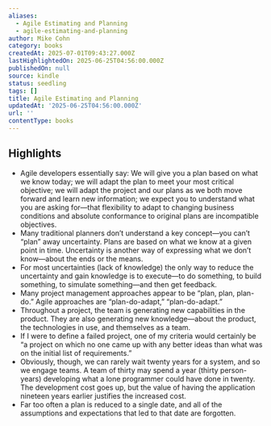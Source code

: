 ```yaml
---
aliases:
  - Agile Estimating and Planning
  - agile-estimating-and-planning
author: Mike Cohn
category: books
createdAt: 2025-07-01T09:43:27.000Z
lastHighlightedOn: 2025-06-25T04:56:00.000Z
publishedOn: null
source: kindle
status: seedling
tags: []
title: Agile Estimating and Planning
updatedAt: '2025-06-25T04:56:00.000Z'
url: ''
contentType: books
---
```

## Highlights

- Agile developers essentially say: We will give you a plan based on what we know today; we will adapt the plan to meet your most critical objective; we will adapt the project and our plans as we both move forward and learn new information; we expect you to understand what you are asking for—that flexibility to adapt to changing business conditions and absolute conformance to original plans are incompatible objectives.
- Many traditional planners don’t understand a key concept—you can’t “plan” away uncertainty. Plans are based on what we know at a given point in time. Uncertainty is another way of expressing what we don’t know—about the ends or the means.
- For most uncertainties (lack of knowledge) the only way to reduce the uncertainty and gain knowledge is to execute—to do something, to build something, to simulate something—and then get feedback.
- Many project management approaches appear to be “plan, plan, plan-do.” Agile approaches are “plan-do-adapt,” “plan-do-adapt.”
- Throughout a project, the team is generating new capabilities in the product. They are also generating new knowledge—about the product, the technologies in use, and themselves as a team.
- If I were to define a failed project, one of my criteria would certainly be “a project on which no one came up with any better ideas than what was on the initial list of requirements.”
- Obviously, though, we can rarely wait twenty years for a system, and so we engage teams. A team of thirty may spend a year (thirty person-years) developing what a lone programmer could have done in twenty. The development cost goes up, but the value of having the application nineteen years earlier justifies the increased cost.
- Far too often a plan is reduced to a single date, and all of the assumptions and expectations that led to that date are forgotten.
